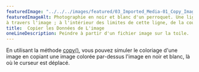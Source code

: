 ---
featuredImage: "../../../images/featured/03_Imported_Media-01_Copy_Image_Data-thumbnail.png"
featuredImageAlt: Photographie en noir et blanc d'un perroquet. Une ligne courbe est dessinée 
à travers l'image ; à l'intérieur des limites de cette ligne, de la couleur est ajoutée à la photographie. 
title:  Copier les Données de L'image
oneLineDescription: Peindre à partir d'un fichier image sur la toile.
---

En utilisant la méthode <a href="https://p5js.org/reference/p5/copy" target="_blank">copy()</a>, 
vous pouvez simuler le coloriage d'une image en copiant une image colorée par-dessus 
l'image en noir et blanc, là où le curseur est déplacé.

